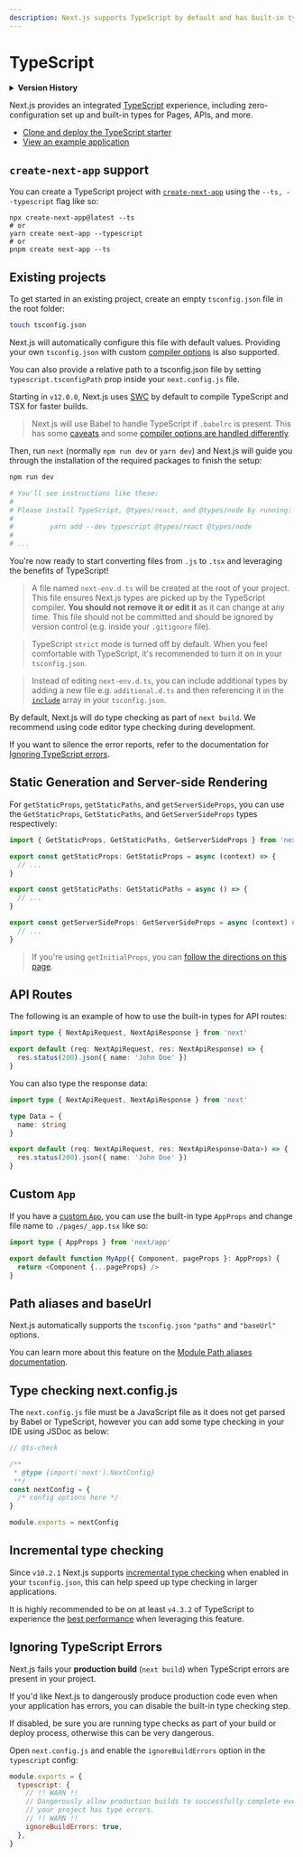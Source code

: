 ```yaml
---
description: Next.js supports TypeScript by default and has built-in types for pages and the API. You can get started with TypeScript in Next.js here.
---
```


# TypeScript

<details>
  <summary><b>Version History</b></summary>

| Version   | Changes                                                                                                                              |
| --------- | ------------------------------------------------------------------------------------------------------------------------------------ |
| `v12.0.0` | [SWC](https://nextjs.org/docs/advanced-features/compiler) is now used by default to compile TypeScript and TSX for faster builds.    |
| `v10.2.1` | [Incremental type checking](https://www.typescriptlang.org/tsconfig#incremental) support added when enabled in your `tsconfig.json`. |

</details>

Next.js provides an integrated [TypeScript](https://www.typescriptlang.org/) experience, including zero-configuration set up and built-in types for Pages, APIs, and more.

- [Clone and deploy the TypeScript starter](https://vercel.com/new/clone?repository-url=https%3A%2F%2Fgithub.com%2Fvercel%2Fnext.js%2Ftree%2Fcanary%2Fexamples%2Fwith-typescript&project-name=with-typescript&repository-name=with-typescript&utm_source=next-site&utm_medium=docs&utm_campaign=next-website)
- [View an example application](https://github.com/vercel/next.js/tree/canary/examples/with-typescript)

## `create-next-app` support

You can create a TypeScript project with [`create-next-app`](https://nextjs.org/docs/api-reference/create-next-app) using the `--ts, --typescript` flag like so:

```
npx create-next-app@latest --ts
# or
yarn create next-app --typescript
# or
pnpm create next-app --ts
```

## Existing projects

To get started in an existing project, create an empty `tsconfig.json` file in
the root folder:

```bash
touch tsconfig.json
```

Next.js will automatically configure this file with default values. Providing your own `tsconfig.json` with custom [compiler options](https://www.typescriptlang.org/docs/handbook/compiler-options.html) is also supported.

You can also provide a relative path to a tsconfig.json file by setting `typescript.tsconfigPath` prop inside your `next.config.js` file.

Starting in `v12.0.0`, Next.js uses [SWC](https://nextjs.org/docs/advanced-features/compiler) by default to compile TypeScript and TSX for faster builds.

> Next.js will use Babel to handle TypeScript if `.babelrc` is present. This has some [caveats](https://babeljs.io/docs/en/babel-plugin-transform-typescript#caveats) and some [compiler options are handled differently](https://babeljs.io/docs/en/babel-plugin-transform-typescript#typescript-compiler-options).

Then, run `next` (normally `npm run dev` or `yarn dev`) and Next.js will guide you through the installation of the required packages to finish the setup:

```bash
npm run dev

# You'll see instructions like these:
#
# Please install TypeScript, @types/react, and @types/node by running:
#
#         yarn add --dev typescript @types/react @types/node
#
# ...
```

You're now ready to start converting files from `.js` to `.tsx` and leveraging the benefits of TypeScript!

> A file named `next-env.d.ts` will be created at the root of your project. This file ensures Next.js types are picked up by the TypeScript compiler. **You should not remove it or edit it** as it can change at any time. This file should not be committed and should be ignored by version control (e.g. inside your `.gitignore` file).

> TypeScript `strict` mode is turned off by default. When you feel comfortable with TypeScript, it's recommended to turn it on in your `tsconfig.json`.

> Instead of editing `next-env.d.ts`, you can include additional types by adding a new file e.g. `additional.d.ts` and then referencing it in the [`include`](https://www.typescriptlang.org/tsconfig#include) array in your `tsconfig.json`.

By default, Next.js will do type checking as part of `next build`. We recommend using code editor type checking during development.

If you want to silence the error reports, refer to the documentation for [Ignoring TypeScript errors](/docs/api-reference/next.config.js/ignoring-typescript-errors.md).

## Static Generation and Server-side Rendering

For `getStaticProps`, `getStaticPaths`, and `getServerSideProps`, you can use the `GetStaticProps`, `GetStaticPaths`, and `GetServerSideProps` types respectively:

```ts
import { GetStaticProps, GetStaticPaths, GetServerSideProps } from 'next'

export const getStaticProps: GetStaticProps = async (context) => {
  // ...
}

export const getStaticPaths: GetStaticPaths = async () => {
  // ...
}

export const getServerSideProps: GetServerSideProps = async (context) => {
  // ...
}
```

> If you're using `getInitialProps`, you can [follow the directions on this page](/docs/api-reference/data-fetching/get-initial-props.md#typescript).

## API Routes

The following is an example of how to use the built-in types for API routes:

```ts
import type { NextApiRequest, NextApiResponse } from 'next'

export default (req: NextApiRequest, res: NextApiResponse) => {
  res.status(200).json({ name: 'John Doe' })
}
```

You can also type the response data:

```ts
import type { NextApiRequest, NextApiResponse } from 'next'

type Data = {
  name: string
}

export default (req: NextApiRequest, res: NextApiResponse<Data>) => {
  res.status(200).json({ name: 'John Doe' })
}
```

## Custom `App`

If you have a [custom `App`](/docs/advanced-features/custom-app.md), you can use the built-in type `AppProps` and change file name to `./pages/_app.tsx` like so:

```ts
import type { AppProps } from 'next/app'

export default function MyApp({ Component, pageProps }: AppProps) {
  return <Component {...pageProps} />
}
```

## Path aliases and baseUrl

Next.js automatically supports the `tsconfig.json` `"paths"` and `"baseUrl"` options.

You can learn more about this feature on the [Module Path aliases documentation](/docs/advanced-features/module-path-aliases.md).

## Type checking next.config.js

The `next.config.js` file must be a JavaScript file as it does not get parsed by Babel or TypeScript, however you can add some type checking in your IDE using JSDoc as below:

```js
// @ts-check

/**
 * @type {import('next').NextConfig}
 **/
const nextConfig = {
  /* config options here */
}

module.exports = nextConfig
```

## Incremental type checking

Since `v10.2.1` Next.js supports [incremental type checking](https://www.typescriptlang.org/tsconfig#incremental) when enabled in your `tsconfig.json`, this can help speed up type checking in larger applications.

It is highly recommended to be on at least `v4.3.2` of TypeScript to experience the [best performance](https://devblogs.microsoft.com/typescript/announcing-typescript-4-3/#lazier-incremental) when leveraging this feature.

## Ignoring TypeScript Errors

Next.js fails your **production build** (`next build`) when TypeScript errors are present in your project.

If you'd like Next.js to dangerously produce production code even when your application has errors, you can disable the built-in type checking step.

If disabled, be sure you are running type checks as part of your build or deploy process, otherwise this can be very dangerous.

Open `next.config.js` and enable the `ignoreBuildErrors` option in the `typescript` config:

```js
module.exports = {
  typescript: {
    // !! WARN !!
    // Dangerously allow production builds to successfully complete even if
    // your project has type errors.
    // !! WARN !!
    ignoreBuildErrors: true,
  },
}
```

